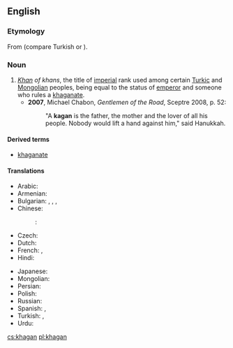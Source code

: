 ==English==

===Etymology===
From {{etyl|otk|en}} {{term||tr=kaɣan|lang=otk}} (compare Turkish {{term|hakan|lang=tr}} or {{term|kağan|lang=tr}}).

===Noun===
{{en-noun}}

# ''[[khan|Khan]] of khans'', the title of [[imperial]] rank used among certain [[Turkic]] and [[Mongolian]] peoples, being equal to the status of [[emperor]] and someone who rules a [[khaganate]].
#* '''2007''', Michael Chabon, ''Gentlemen of the Road'', Sceptre 2008, p. 52:
#*: "A '''kagan''' is the father, the mother and the lover of all his people.  Nobody would lift a hand against him," said Hanukkah.

====Derived terms====
* [[khaganate]]

====Translations====
{{trans-top|title of imperial rank}}
* Arabic: {{t-|ar|خاقان|tr=khāqān}}
* Armenian: {{t-|hy|խաքան|tr=xakʿan|sc=Armn}}
* Bulgarian: {{t|bg|каган|sc=Cyrl}}, {{t|bg|хаган|sc=Cyrl}}, {{t|bg|хакан|sc=Cyrl}}, {{t|bg|кехан|sc=Cyrl}}
* Chinese:
*: {{ttbc|cmn}}: {{t|cmn|可汗|sc=Hani}}
* Czech: {{t-|cs|kagan|m}}
* Dutch: {{t|nl|grootkan}}
* French: {{t|fr|khagan}}, {{t|fr|grand khan}}
* Hindi: {{t-|hi|ख़ाक़ान|m|tr=<u>kh</u>āqān}}
{{trans-mid}}
* Japanese: {{t|ja|ハーン|sc=Jpan}}
* Mongolian: {{t|mn|хаган|sc=Cyrl}}
* Persian: {{t+|fa|خاقان|tr=khāqān}}
* Polish: {{t+|pl|kagan}}
* Russian: {{t+|ru|каган|m}}
* Spanish: {{t|es|jaghan}}, {{t|es|gran jan}}
* Turkish: {{t+|tr|kağan}}, {{t+|tr|hakan}}
* Urdu: {{t-|ur|خاقان|tr=<u>kh</u>āqān|m}}
{{trans-bottom}}

[[cs:khagan]]
[[pl:khagan]]